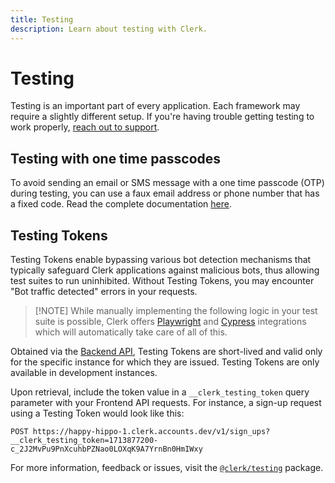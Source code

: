 ```yaml
---
title: Testing
description: Learn about testing with Clerk.
---
```


# Testing

Testing is an important part of every application. Each framework may require a slightly different setup. If you're having trouble getting testing to work properly, [reach out to support](https://clerk.com/contact/support).

## Testing with one time passcodes

To avoid sending an email or SMS message with a one time passcode (OTP) during testing, you can use a faux email address or phone number that has a fixed code. Read the complete documentation [here](https://clerk.com/docs/testing/test-emails-and-phones).

## Testing Tokens

Testing Tokens enable bypassing various bot detection mechanisms that typically safeguard Clerk applications against malicious bots, thus allowing test suites to run uninhibited. Without Testing Tokens, you may encounter "Bot traffic detected" errors in your requests.

> \[!NOTE]
> While manually implementing the following logic in your test suite is possible, Clerk offers [Playwright](/docs/testing/playwright) and [Cypress](/docs/testing/cypress) integrations which will automatically take care of all of this.

Obtained via the [Backend API](https://clerk.com/docs/reference/backend-api/tag/Testing-Tokens), Testing Tokens are short-lived and valid only for the specific instance for which they are issued. Testing Tokens are only available in development instances.

Upon retrieval, include the token value in a `__clerk_testing_token` query parameter with your Frontend API requests. For instance, a sign-up request using a Testing Token would look like this:

```shell
POST https://happy-hippo-1.clerk.accounts.dev/v1/sign_ups?__clerk_testing_token=1713877200-c_2J2MvPu9PnXcuhbPZNao0LOXqK9A7YrnBn0HmIWxy
```

For more information, feedback or issues, visit the [`@clerk/testing`](https://github.com/clerk/javascript/tree/main/packages/testing) package.
